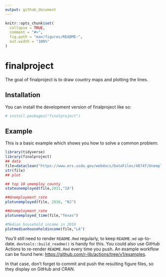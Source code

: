 ```yaml
---
output: github_document
---
```


<!-- README.md is generated from README.Rmd. Please edit that file -->

```r
knitr::opts_chunk$set(
  collapse = TRUE,
  comment = "#>",
  fig.path = "man/figures/README-",
  out.width = "100%"
)
```

# finalproject

<!-- badges: start -->
<!-- badges: end -->

The goal of finalproject is to draw country maps and plotting the lines.

## Installation

You can install the development version of finalproject like so:

``` r
# install.packages("finalproject")
```

## Example

This is a basic example which shows you how to solve a common problem:

```r
library(tidyverse)
library(finalproject)
## data
file=dataclean("https://www.ers.usda.gov/webdocs/DataFiles/48747/Unemployment.csv")
str(file)
## plot 

## top 10 umemploy county
stateunemployed(file,2011,"IA")

##Unemployment_rate
plotunemployed(file, 2018, "NJ")

##Unemployment_rate
plotunemployed_time(file,"Texas")

#Median household income in 2019
plotmedianhouseholdincome(file,"LA")


```
You'll still need to render `README.Rmd` regularly, to keep `README.md` up-to-date. `devtools::build_readme()` is handy for this. You could also use GitHub Actions to re-render `README.Rmd` every time you push. An example workflow can be found here: <https://github.com/r-lib/actions/tree/v1/examples>.


In that case, don't forget to commit and push the resulting figure files, so they display on GitHub and CRAN.
